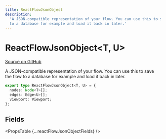 ```yaml
---
title: ReactFlowJsonObject
description:
  'A JSON-compatible representation of your flow. You can use this to save the flow
  to a database for example and load it back in later.'
---
```



# ReactFlowJsonObject&lt;T, U>

[Source on GitHub](https://github.com/wbkd/react-flow/blob/bacaa99c73b347856f63c5d495f5a0829be1e431/packages/core/src/types/instance.ts/#L5)

A JSON-compatible representation of your flow. You can use this to save the flow
to a database for example and load it back in later.

```ts
export type ReactFlowJsonObject<T, U> = {
  nodes: Node<T>[];
  edges: Edge<U>[];
  viewport: Viewport;
};
```

## Fields

<PropsTable {...reactFlowJsonObjectFields} />
